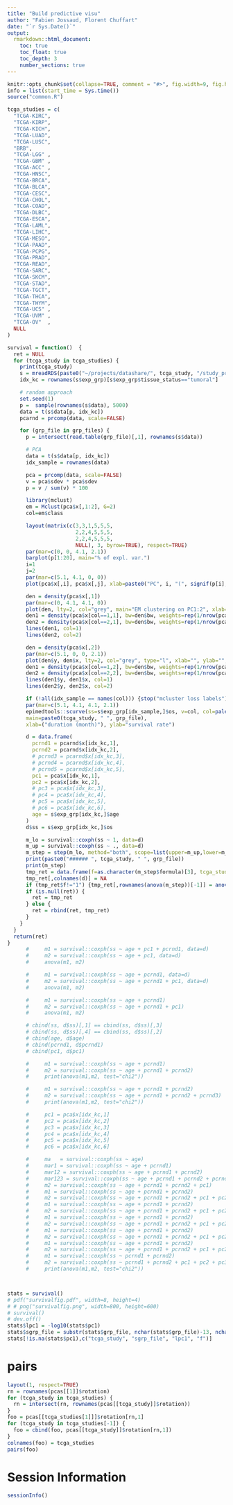 ---
title: "Build predictive visu"
author: "Fabien Jossaud, Florent Chuffart"
date: "`r Sys.Date()`"
output: 
  rmarkdown::html_document:
    toc: true
    toc_float: true
    toc_depth: 3
    number_sections: true
---



```{r echo=FALSE}
knitr::opts_chunk$set(collapse=TRUE, comment = "#>", fig.width=9, fig.height=9, eval=TRUE, echo=FALSE, results="hide")
info = list(start_time = Sys.time())
source("common.R")
```

```{r results="verbatim"}

tcga_studies = c(
  "TCGA-KIRC", 
  "TCGA-KIRP", 
  "TCGA-KICH", 
  "TCGA-LUAD", 
  "TCGA-LUSC", 
  "BRB",
  "TCGA-LGG" ,
  "TCGA-GBM" ,
  "TCGA-ACC" ,
  "TCGA-HNSC",
  "TCGA-BRCA",
  "TCGA-BLCA",
  "TCGA-CESC",
  "TCGA-CHOL",
  "TCGA-COAD",
  "TCGA-DLBC",
  "TCGA-ESCA",
  "TCGA-LAML",
  "TCGA-LIHC",
  "TCGA-MESO",
  "TCGA-PAAD",
  "TCGA-PCPG",
  "TCGA-PRAD",
  "TCGA-READ",
  "TCGA-SARC",
  "TCGA-SKCM",
  "TCGA-STAD",
  "TCGA-TGCT",
  "TCGA-THCA",
  "TCGA-THYM",
  "TCGA-UCS" ,
  "TCGA-UVM" ,
  "TCGA-OV"  ,
  NULL
)
```

```{r  results="verbatim" }
survival = function()  {
  ret = NULL
  for (tcga_study in tcga_studies) {
    print(tcga_study)
    s = mreadRDS(paste0("~/projects/datashare/", tcga_study, "/study_preproc_", tcga_study, ".rds"))
    idx_kc = rownames(s$exp_grp)[s$exp_grp$tissue_status=="tumoral"]

    # random approach
    set.seed(1)
    p =  sample(rownames(s$data), 5000)
    data = t(s$data[p, idx_kc])
    pcarnd = prcomp(data, scale=FALSE)

    for (grp_file in grp_files) {
      p = intersect(read.table(grp_file)[,1], rownames(s$data))

      # PCA
      data = t(s$data[p, idx_kc])
      idx_sample = rownames(data)

      pca = prcomp(data, scale=FALSE)
      v = pca$sdev * pca$sdev
      p = v / sum(v) * 100

      library(mclust)
      em = Mclust(pca$x[,1:2], G=2)
      col=em$class

      layout(matrix(c(3,3,1,5,5,5,
                      2,2,4,5,5,5,
                      2,2,4,5,5,5,
                      NULL), 3, byrow=TRUE), respect=TRUE)
      par(mar=c(0, 0, 4.1, 2.1))  
      barplot(p[1:20], main="% of expl. var.")
      i=1
      j=2
      par(mar=c(5.1, 4.1, 0, 0))  
      plot(pca$x[,i], pca$x[,j], xlab=paste0("PC", i, "(", signif(p[i], 3), "%)"), ylab=paste0("PC", j, "(", signif(p[j], 3), "%)"), col=col)

      den = density(pca$x[,1])
      par(mar=c(0, 4.1, 4.1, 0))  
      plot(den, lty=2, col="grey", main="EM clustering on PC1:2", xlab="", ylab="", xlim=range(pca$x[,1]), xaxt="n", yaxt="n")
      den1 = density(pca$x[col==1,1], bw=den$bw, weights=rep(1/nrow(pca$x), sum(col==1)))
      den2 = density(pca$x[col==2,1], bw=den$bw, weights=rep(1/nrow(pca$x), sum(col==2)))
      lines(den1, col=1)
      lines(den2, col=2)

      den = density(pca$x[,2])
      par(mar=c(5.1, 0, 0, 2.1))  
      plot(den$y, den$x, lty=2, col="grey", type="l", xlab="", ylab="", ylim=range(pca$x[,2]), xaxt="n", yaxt="n")
      den1 = density(pca$x[col==1,2], bw=den$bw, weights=rep(1/nrow(pca$x), sum(col==1)))
      den2 = density(pca$x[col==2,2], bw=den$bw, weights=rep(1/nrow(pca$x), sum(col==2)))
      lines(den1$y, den1$x, col=1)
      lines(den2$y, den2$x, col=2)

      if (!all(idx_sample == names(col))) {stop("mcluster loss labels")}
      par(mar=c(5.1, 4.1, 4.1, 2.1))  
      epimedtools::scurve(ss=s$exp_grp[idx_sample,]$os, v=col, col=palette()[1:length(unique(col))], 
      main=paste0(tcga_study, " ", grp_file), 
      xlab=("duration (month)"), ylab="survival rate")

      d = data.frame(
        pcrnd1 = pcarnd$x[idx_kc,1],
        pcrnd2 = pcarnd$x[idx_kc,2],
        # pcrnd3 = pcarnd$x[idx_kc,3],
        # pcrnd4 = pcarnd$x[idx_kc,4],
        # pcrnd5 = pcarnd$x[idx_kc,5],
        pc1 = pca$x[idx_kc,1],
        pc2 = pca$x[idx_kc,2],
        # pc3 = pca$x[idx_kc,3],
        # pc4 = pca$x[idx_kc,4],
        # pc5 = pca$x[idx_kc,5],
        # pc6 = pca$x[idx_kc,6],
        age = s$exp_grp[idx_kc,]$age
      )
      d$ss = s$exp_grp[idx_kc,]$os

      m_lo = survival::coxph(ss ~ 1, data=d)
      m_up = survival::coxph(ss ~ ., data=d)
      m_step = step(m_lo, method="both", scope=list(upper=m_up,lower=m_lo), trace=FALSE)
      print(paste0("###### ", tcga_study, " ", grp_file))
      print(m_step)
      tmp_ret = data.frame(f=as.character(m_step$formula)[3], tcga_study=tcga_study, grp_file=grp_file)
      tmp_ret[,colnames(d)] = NA
      if (tmp_ret$f!="1") {tmp_ret[,rownames(anova(m_step))[-1]] = anova(m_step)[-1,4]}
      if (is.null(ret)) {
        ret = tmp_ret
      } else {
        ret = rbind(ret, tmp_ret)
      }
    }
  }
  return(ret)      
}
      #     m1 = survival::coxph(ss ~ age + pc1 + pcrnd1, data=d)
      #     m2 = survival::coxph(ss ~ age + pc1, data=d)
      #     anova(m1, m2)

      #     m1 = survival::coxph(ss ~ age + pcrnd1, data=d)
      #     m2 = survival::coxph(ss ~ age + pcrnd1 + pc1, data=d)
      #     anova(m1, m2)

      #     m1 = survival::coxph(ss ~ age + pcrnd1)
      #     m2 = survival::coxph(ss ~ age + pcrnd1 + pc1)
      #     anova(m1, m2)

      # cbind(ss, d$ss)[,1] == cbind(ss, d$ss)[,3]
      # cbind(ss, d$ss)[,4] == cbind(ss, d$ss)[,2]
      # cbind(age, d$age)
      # cbind(pcrnd1, d$pcrnd1)
      # cbind(pc1, d$pc1)

      #     m1 = survival::coxph(ss ~ age + pcrnd1)
      #     m2 = survival::coxph(ss ~ age + pcrnd1 + pcrnd2)
      #     print(anova(m1,m2, test="chi2"))

      #     m1 = survival::coxph(ss ~ age + pcrnd1 + pcrnd2)
      #     m2 = survival::coxph(ss ~ age + pcrnd1 + pcrnd2 + pcrnd3)
      #     print(anova(m1,m2, test="chi2"))

      #     pc1 = pca$x[idx_kc,1]
      #     pc2 = pca$x[idx_kc,2]
      #     pc3 = pca$x[idx_kc,3]
      #     pc4 = pca$x[idx_kc,4]
      #     pc5 = pca$x[idx_kc,5]
      #     pc6 = pca$x[idx_kc,6]

      #     ma   = survival::coxph(ss ~ age)
      #     mar1 = survival::coxph(ss ~ age + pcrnd1)
      #     mar12 = survival::coxph(ss ~ age + pcrnd1 + pcrnd2)
      #     mar123 = survival::coxph(ss ~ age + pcrnd1 + pcrnd2 + pcrnd3)
      #     m2 = survival::coxph(ss ~ age + pcrnd1 + pcrnd2 + pc1)
      #     m1 = survival::coxph(ss ~ age + pcrnd1 + pcrnd2)
      #     m2 = survival::coxph(ss ~ age + pcrnd1 + pcrnd2 + pc1 + pc2)
      #     m1 = survival::coxph(ss ~ age + pcrnd1 + pcrnd2)
      #     m2 = survival::coxph(ss ~ age + pcrnd1 + pcrnd2 + pc1 + pc2 + pc3)
      #     m1 = survival::coxph(ss ~ age + pcrnd1 + pcrnd2)
      #     m2 = survival::coxph(ss ~ age + pcrnd1 + pcrnd2 + pc1 + pc2 + pc3 + pc4)
      #     m1 = survival::coxph(ss ~ age + pcrnd1 + pcrnd2)
      #     m2 = survival::coxph(ss ~ age + pcrnd1 + pcrnd2 + pc1 + pc2 + pc3 + pc5)
      #     m1 = survival::coxph(ss ~ age + pcrnd1 + pcrnd2)
      #     m2 = survival::coxph(ss ~ age + pcrnd1 + pcrnd2 + pc1 + pc2 + pc3 + pc5 + pc6)
      #     m1 = survival::coxph(ss ~ pcrnd1 + pcrnd2)
      #     m2 = survival::coxph(ss ~ pcrnd1 + pcrnd2 + pc1 + pc2 + pc3 + pc5 + pc6)
      #     print(anova(m1,m2, test="chi2"))



stats = survival()
# pdf("survivalfig.pdf", width=8, height=4)
# # png("survivalfig.png", width=800, height=600)
# survival()
# dev.off()
stats$lpc1 = -log10(stats$pc1)
stats$sgrp_file = substr(stats$grp_file, nchar(stats$grp_file)-13, nchar(stats$grp_file))
stats[!is.na(stats$pc1),c("tcga_study", "sgrp_file", "lpc1", "f")]

```

# pairs

```{r, eval=FALSE}
layout(1, respect=TRUE)
rn = rownames(pcas[[1]]$rotation)
for (tcga_study in tcga_studies) {
  rn = intersect(rn, rownames(pcas[[tcga_study]]$rotation))
}
foo = pcas[[tcga_studies[1]]]$rotation[rn,1]
for (tcga_study in tcga_studies[-1]) {
  foo = cbind(foo, pcas[[tcga_study]]$rotation[rn,1])
}
colnames(foo) = tcga_studies
pairs(foo)
```


# Session Information

```{r, results="verbatim"}
sessionInfo()
```

